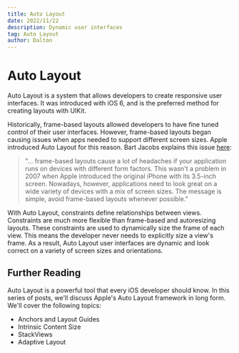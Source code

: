 ```yaml
---
title: Auto Layout
date: 2022/11/22
description: Dynamic user interfaces
tag: Auto Layout
author: Dalton
---
```


# Auto Layout

Auto Layout is a system that allows developers to create responsive user interfaces. It was introduced with iOS 6, and is the preferred method for creating layouts with UIKit. 

Historically, frame-based layouts allowed developers to have fine tuned control of their user interfaces. However, frame-based layouts began causing issues when apps needed to support different screen sizes. Apple introduced Auto Layout for this reason. Bart Jacobs explains this issue [here](https://cocoacasts.com/what-is-auto-layout): 

> "... frame-based layouts cause a lot of headaches if your application runs on devices with different form factors. This wasn't a problem in 2007 when Apple introduced the original iPhone with its 3.5-inch screen. Nowadays, however, applications need to look great on a wide variety of devices with a mix of screen sizes. The message is simple, avoid frame-based layouts whenever possible."

With Auto Layout, constraints define relationships between views. Constraints are much more flexible than frame-based and autoresizing layouts. These constraints are used to dynamically size the frame of each view. This means the developer never needs to explicitly size a view's frame. As a result, Auto Layout user interfaces are dynamic and look correct on a variety of screen sizes and orientations.

## Further Reading

Auto Layout is a powerful tool that every iOS developer should know. In this series of posts, we'll discuss Apple's Auto Layout framework in long form. We'll cover the following topics:

- Anchors and Layout Guides
- Intrinsic Content Size
- StackViews
- Adaptive Layout
